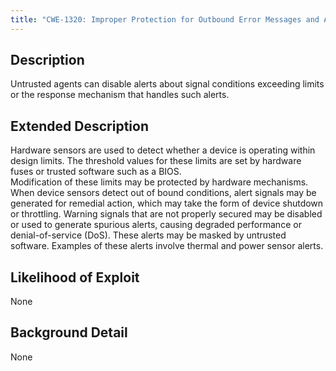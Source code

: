 ```yaml
---
title: "CWE-1320: Improper Protection for Outbound Error Messages and Alert Signals"
---
```


## Description
Untrusted agents can disable alerts about signal conditions exceeding limits or the response mechanism that handles such alerts.
			

## Extended Description

Hardware sensors are used to detect whether a device is operating within design limits. The threshold values for these limits are set by hardware fuses or trusted software such as a BIOS.  
				Modification of these limits may be protected by hardware mechanisms.
When device sensors detect out of bound conditions, alert signals may be generated for remedial action, which may take the form of device shutdown or throttling.
Warning signals that are not properly secured may be disabled or used to generate spurious alerts, causing degraded performance or denial-of-service (DoS).
				These alerts may be masked by untrusted software. Examples of these alerts involve thermal and power sensor alerts.


## Likelihood of Exploit
None

## Background Detail
None
        